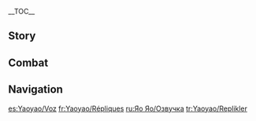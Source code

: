 {{CharacterTabs}}
{{LanguageTabs}}
__TOC__
==Story==
{{VO/Story
|character           = Yaoyao

<!--Hello-->
|vo_01_01_title      = Hello
|vo_01_01_file       = VO_{language}{character} Hello.ogg
|vo_01_01_tx         = Hello, I'm Yaoyao, a lowly disciple of the adeptus, [[Streetward Rambler]]. It's a pleasure to make your acquaintance! If you encounter any difficulties outdoors... then lemme help you! Oh, by the way, I brought some [[Fried Radish Balls]] with me, help yourself! Don't eat too many, though &mdash; too much oily stuff is hard work for your body. If you're still hungry, I also brought a freshly washed radish and some vinegar, so I could make you a shredded radish salad if you want~
|vo_01_01_mention    = Madame Ping

<!--Chats-->
|vo_02_01_title      = Chat: Proverbs
|vo_02_01_file       = VO_{language}{character} Chat - Proverbs.ogg
|vo_02_01_tx         = "Don't put off until tomorrow what you can do today!" C'mon, let's get a move on!

|vo_02_02_title      = Chat: Join In the Fun
|vo_02_02_file       = VO_{language}{character} Chat - Join In the Fun.ogg
|vo_02_02_tx         = Ooh, what's happening over there? Can we take a sneaky peek, huh? Can we?

|vo_02_03_title      = Chat: Adepti-Seeking
|vo_02_03_file       = VO_{language}{character} Chat - Adepti-Seeking.ogg
|vo_02_03_tx         = Why do so many people make such a big deal out of "seeking the adepti"? There's adepti everywhere! Isn't there?

<!--Weather-->
|vo_03_01_title      = When It Rains
|vo_03_01_file       = VO_{language}{character} When It Rains.ogg
|vo_03_01_tx         = Hey, can you hear the frogs croaking? Hehe, silly frogs! They're singing along to the sound of the rain! Ribbit, ribbit, ribbit~

|vo_03_02_title      = When Thunder Strikes
|vo_03_02_file       = VO_{language}{character} When Thunder Strikes.ogg
|vo_03_02_tx         = Wh&mdash;Whaa! I&mdash;I'll cover your ears for you, a&mdash;and if you're scared, you can hold my hand.

|vo_03_03_title      = When It Snows
|vo_03_03_file       = VO_{language}{character} When It Snows.ogg
|vo_03_03_tx         = It's snowing, yay! Uh! First things first: You have to wrap up warm. Put your big fluffy coat on... uh-huh, and your woolly hat and scarf, yep&mdash; Ah-ah-ah! Don't forget your gloves. ...Good! Alright, let's go build a snowman!

|vo_03_04_title      = When the Sun Is Out
|vo_03_04_file       = VO_{language}{character} When the Sun Is Out.ogg
|vo_03_04_tx         = The weather's so nice. Let's go have a walk around the harbor!

|vo_03_05_title      = When the Wind Is Blowing
|vo_03_05_file       = VO_{language}{character} When the Wind Is Blowing.ogg
|vo_03_05_tx         = Ooh, it's getting windy. Be careful not to get blown away.

<!--Greetings-->
|vo_04_01_title      = Good Morning
|vo_04_01_file       = VO_{language}{character} Good Morning.ogg
|vo_04_01_tx         = Time to get up! Your breakfast is ready, so you'd better hurry... Uh, huh? You still wanna snooze a while? ...Well, okay &mdash; but five minutes and that's all, okay? Five minutes, and I'll be back to wake you up again. *sigh* I knew I should have sent you to bed earlier...

|vo_04_02_title      = Good Afternoon
|vo_04_02_file       = VO_{language}{character} Good Afternoon.ogg
|vo_04_02_tx         = Now, don't forget: You don't wanna nap right away after a big lunch, but you also mustn't go racing off on an adventure. You gotta wait for your food to go down, or you'll get a tummy-ache.

|vo_04_03_title      = Good Evening
|vo_04_03_file       = VO_{language}{character} Good Evening.ogg
|vo_04_03_tx         = Huh? You're going out again tonight? Hmm, what time do you plan on getting back? *sigh* Well, it's dark out, so be really careful...

|vo_04_04_title      = Good Night
|vo_04_04_file       = VO_{language}{character} Good Night.ogg
|vo_04_04_tx         = Time for your bedtime story... Now, where did we get to last t&mdash;time... Ah, yes: "Ever since ancient times... the mighty and illuminated adepti have protected [[Liyue]] against evil. Among them, mmngh mmph..."

<!--About-->
|vo_05_01_title      = About {character}: The Liyue Docks
|vo_05_01_file       = VO_{language}{character} About {character} - The Liyue Docks.ogg
|vo_05_01_tx         = You know the docks in [[Liyue Harbor]]? There's always loads of people talking, shouting, laughing, it's great! Totally different from back home. It's so quiet there, you can hear the leaves falling on the grass. That's why I go to the docks whenever I'm free &mdash; you know, to see the new ships, new sights... and new toys!

|vo_05_02_title      = About {character}: Eat Up, Wrap Up
|vo_05_02_friendship = 4
|vo_05_02_file       = VO_{language}{character} About {character} - Eat Up, Wrap Up.ogg
|vo_05_02_tx         = They say "Give them clothes to wear, and they shall show you decency; fill their stomachs with grains, and they shall fill their minds with righteousness"... And that's why you have to eat a decent meal and dress right for the weather when you're out in the wild. ...Huh? Is that not what that saying means? Oh, okay, so... what DOES it mean?

<!--About Us-->
|vo_06_01_title      = About Us: Polearm Training
|vo_06_01_file       = VO_{language}{character} About Us - Polearm Training.ogg
|vo_06_01_tx         = It's not that I'm lazy, it's just the spear's too long for me, and it's so heavy that training with it is really hard work... Luckily, [[Madame Ping|Master]] doesn't push me too hard.
|vo_06_01_mention    = Madame Ping

|vo_06_02_title      = About Us: Worries
|vo_06_02_friendship = 6
|vo_06_02_file       = VO_{language}{character} About Us - Worries.ogg
|vo_06_02_tx         = Have you been eating three meals a day? Also, do you have enough warm clothing? This cold spell's only going to get colder, you know. And anyway, are you sure it's not dangerous, adventuring all the time? Any new injuries I should know about? ...Ugh, you know what &mdash; forget that, just bring me along from now on. I can't have peace of mind knowing that you're out there braving the elements all day long...

<!--Miscellany I-->
|vo_07_01_title      = About the [[Vision]]
|vo_07_01_friendship = 4
|vo_07_01_file       = VO_{language}{character} About the Vision.ogg
|vo_07_01_tx         = My [[Madame Ping|Master's]] a Mighty and Illuminated Adeptus! She once told me that getting a Vision is a sign that the gods are pleased with you, but I don't think I've done anything special... I really wish I could talk to that god and see what she thinks about it!
|vo_07_01_mention    = Madame Ping

|vo_07_02_title      = Something to Share
|vo_07_02_file       = VO_{language}{character} Something to Share.ogg
|vo_07_02_tx         = "[[Osial]]"? Oh, you mean that jumbo-sized octopus from the [[Sea of Clouds]]? Uh... not because I wanna eat it or anything, but... if you guys wanted to, you should definitely cook it through on the grill first... Oh, wait! I mean, you don't HAVE to grill it, but... I just think it would taste better that way...
|vo_07_02_mention    = Osial

|vo_07_03_title      = Interesting Things
|vo_07_03_file       = VO_{language}{character} Interesting Things.ogg
|vo_07_03_tx         = I love finches! Whenever I go to play with [[Qiqi]], I look out for them on my way there. And when I find them, I say hi! ♪ *whistle*~ ♪ ...Yep! "Good morning!" That's exactly what it means, well done!
|vo_07_03_mention    = Qiqi

<!--About Others-->
|vo_08_01_title      = About [[Xiangling]]
|vo_08_01_friendship = 4
|vo_08_01_file       = VO_{language}{character} About Xiangling.ogg
|vo_08_01_tx         = Xiangling hasn't been, um... looking for strange ingredients lately, has she? She gave me a real fright last time. She said she was about to try some raw octopus from the Sea of Clouds. One of these days, she'll give herself an upset stomach &mdash; then what's she gonna do? 'Cause she definitely doesn't like taking Dr. [[Baizhu]]'s medicine... Anyway, I got [[Madame Ping|Master]] to try and talk some sense into her, too. Who knows what dangerous thing she'll be trying to eat next... *sigh*
|vo_08_01_mention    = Xiangling,Baizhu,Madame Ping

|vo_08_02_title      = About [[Qiqi]]: Friends
|vo_08_02_friendship = 4
|vo_08_02_file       = VO_{language}{character} About Qiqi - Friends.ogg
|vo_08_02_tx         = Qiqi's my best friend! She forgets who I am sometimes, but I know she doesn't mean it... I just have to remind her to check her notebook, and she remembers me right away.
|vo_08_02_mention    = Qiqi

|vo_08_03_title      = About [[Qiqi]]: Forever
|vo_08_03_friendship = 4
|vo_08_03_file       = VO_{language}{character} About Qiqi - Forever.ogg
|vo_08_03_tx         = I once asked Dr. [[Baizhu]] in private if there's any way to cure her, and, um... But it doesn't matter. I'll probably have to keep reminding her who I am for my whole life, but that's okay.
|vo_08_03_mention    = Qiqi,Baizhu

|vo_08_04_title      = About [[Baizhu]]
|vo_08_04_friendship = 4
|vo_08_04_file       = VO_{language}{character} About Baizhu.ogg
|vo_08_04_tx         = Dr. Baizhu's prescriptions are pretty effective. They're bitter, that's for sure, but they always say that about medicine: "the bitter the better"! So I get it. Huh? Too bitter for you? Don't worry, I've got some Candied Dates here. One of these after you finish your medicine will take the taste away.
|vo_08_04_mention    = Baizhu

|vo_08_05_title      = About [[Ganyu]]
|vo_08_05_friendship = 4
|vo_08_05_file       = VO_{language}{character} About Ganyu.ogg
|vo_08_05_tx         = Ganyu always has a lot of work to do. I heard that one time, she was so tired she accidentally fell asleep on the grass. *sigh* I do worry about her, you know! Hmm, maybe... we could go do a "surprise inspection"! You know, check in and make sure she's taking care of herself. Oh! Uh... Wait a minute, I'll go get some of her favorite plants for her to eat...
|vo_08_05_mention    = Ganyu

|vo_08_06_title      = About [[Keqing]]
|vo_08_06_friendship = 4
|vo_08_06_file       = VO_{language}{character} About Keqing.ogg
|vo_08_06_tx         = Keqing's a very thoughtful person, and she always does a good job of everything. She also makes sure to pay [[Madame Ping|Master]] a visit at every festival... She's what you call a "bastion of piety." Or wait, maybe it's "paragon of propriety"? ...Well, anyway, I think I can learn a lot from her!
|vo_08_06_mention    = Keqing,Madame Ping

|vo_08_07_title      = About [[Yun Jin]]
|vo_08_07_friendship = 4
|vo_08_07_file       = VO_{language}{character} About Yun Jin.ogg
|vo_08_07_tx         = Now, Yun Jin's really good at spear dancing, and her Liyue opera performances are very popular. [[Madame Ping|Master]] even takes me to go see them sometimes. You won't find an empty seat when she's on stage... but, um... does anyone understand what she's singing about?
|vo_08_07_mention    = Yun Jin,Madame Ping

|vo_08_08_title      = About [[Beidou]]
|vo_08_08_friendship = 4
|vo_08_08_file       = VO_{language}{character} About Beidou.ogg
|vo_08_08_tx         = Beidou's ship is amazing! If I hadn't promised Ganyu that I wouldn't go on board anymore, I know exactly where I'd set up my own little bed, hee-hee.
|vo_08_08_mention    = Beidou

|vo_08_09_title      = About [[Shenhe]]
|vo_08_09_friendship = 4
|vo_08_09_quest      = The Crane Returns on the Wind
|vo_08_09_file       = VO_{language}{character} About Shenhe.ogg
|vo_08_09_tx         = Shenhe's been away from the human world for years and years, so it's no wonder that she's still adjusting to life in Liyue Harbor. I'd love to help Ganyu take care of her... But how do I ask her in a way that won't make her feel uncomfortable?
|vo_08_09_mention    = Shenhe,Ganyu

|vo_08_10_title      = About [[Yanfei]]
|vo_08_10_friendship = 4
|vo_08_10_file       = VO_{language}{character} About Yanfei.ogg
|vo_08_10_tx         = Yanfei takes that huge legal codex everywhere, even when she comes to pay [[Madame Ping|Master]] a visit on her days off. She's incredible! I don't know how she carries that heavy thing around all the time, and I can't imagine how much hard work it must be to read it...
|vo_08_10_mention    = Yanfei,Madame Ping

<!--More About-->
|vo_09_01_title      = More About {character}: I
|vo_09_01_file       = VO_{language}{character} More About {character} - 01.ogg
|vo_09_01_tx         = You wanna know where I'm from? Well, my parents are hermits who live up in the mountains... Uh, I guess you could say that I'm from [[Qingce Village]]?

|vo_09_02_title      = More About {character}: II
|vo_09_02_friendship = 3
|vo_09_02_file       = VO_{language}{character} More About {character} - 02.ogg
|vo_09_02_tx         = My family makes a living by growing precious medicinal herbs. My parents often get so busy that they forget about the housework, and sometimes they even forget to eat! Tsk, isn't that awful? Good thing they've got me to look after them.

|vo_09_03_title      = More About {character}: III
|vo_09_03_friendship = 4
|vo_09_03_file       = VO_{language}{character} More About {character} - 03.ogg
|vo_09_03_tx         = I grew up in the mountains, so the flowers, trees, plants, and animals are all my friends! Oh &mdash; would you like to chat with the finches? I can take you to them, and I can also help translate for you. Come on, it'll be fun~! But first, let's get some grains as a gift for them.

|vo_09_04_title      = More About {character}: IV
|vo_09_04_friendship = 5
|vo_09_04_file       = VO_{language}{character} More About {character} - 04.ogg
|vo_09_04_tx         = There are adepti everywhere in Liyue. I've met loads of them! Aunty [[Cloud Retainer]], Uncle [[Mountain Shaper]]... But Aunty Cloud Retainer's my favorite! She's given me all kinds of adepti gadgets, and taught me all about how to use them. I've learned so much from her!
|vo_09_04_mention    = Cloud Retainer,Mountain Shaper

|vo_09_05_title      = More About {character}: V
|vo_09_05_friendship = 6
|vo_09_05_file       = VO_{language}{character} More About {character} - 05.ogg
|vo_09_05_tx         = After I met [[Madame Ping|Master]], she said that the path of my fate had intersected with the adepti way, and took me on as her disciple. To be honest with you, I didn't even understand what she meant by that. But it's been so much fun, getting to hang out with everybody, listening to Master tell stories, and sneakily slacking off with [[Xiangling]]... And we also get to help the people of Liyue Harbor out a lot. I really love it!
|vo_09_05_mention    = Madame Ping,Xiangling

<!--Miscellany II-->
|vo_10_01_title      = {character}'s Hobbies
|vo_10_01_file       = VO_{language}{character} Hobbies.ogg
|vo_10_01_tx         = It is said that joy hides just beyond the horizon, and bliss is as fleeting as the setting sun! So, whenever I notice anything fun going on, I always gotta go check it out... and you never know, maybe I'll find something I can help with.

|vo_10_02_title      = {character}'s Troubles
|vo_10_02_file       = VO_{language}{character} Troubles.ogg
|vo_10_02_tx         = Oof, spear training is really kinda boring... Maybe I'll go play with Yuegui for a little bit, then come back and do some more training after I've had a break...

|vo_10_03_title      = Favorite Food
|vo_10_03_file       = VO_{language}{character} Favorite Food.ogg
|vo_10_03_tx         = [[Qingce Stir Fry]], [[Come and Get It]], boiled fish... Lots of Liyue dishes are not only delicious, they also turn mealtimes into a big event. Hmm? You like them too? That's great! You'll have to come over for dinner sometime, I'll cook for you! Don't worry, I've helped Xiangling in the kitchen before, so it's safe to say that I come from good stock where food is concerned!
|vo_10_03_mention    = Xiangling

|vo_10_04_title      = Least Favorite Food
|vo_10_04_file       = VO_{language}{character} Least Favorite Food.ogg
|vo_10_04_tx         = One time, [[Shenhe]] ate too many [[Qingxin]] in one go and she was sick for days! And that's why I've got to take care of myself and not eat raw Qingxin. Hmm? How did I know about that? Aunty Cloud Retainer told me!
|vo_10_04_mention    = Shenhe,Cloud Retainer

<!--Receiving a Gift-->
|vo_11_01_title      = Receiving a Gift: I
|vo_11_01_file       = VO_{language}{character} Receiving a Gift - 01.ogg
|vo_11_01_tx         = This is amazing! It tastes just like Xiangling's cooking. It's like they say: The apple didn't fall far from the tree, mmm... Wait, no, two peas in a pod! You two are like two peas in a pod. Hehe, I'm always mincing up my words when I get too excited.
|vo_11_01_mention    = Xiangling

|vo_11_02_title      = Receiving a Gift: II
|vo_11_02_file       = VO_{language}{character} Receiving a Gift - 02.ogg
|vo_11_02_tx         = Sooo tasty! Next time you cook, lemme come too! I can help~

|vo_11_03_title      = Receiving a Gift: III
|vo_11_03_file       = VO_{language}{character} Receiving a Gift - 03.ogg
|vo_11_03_tx         = ...Uh, do you always eat this kind of stuff? Maybe you should let me cook for you instead! If you're not eating well and you're still going out adventuring every day, one of these days you're gonna wear yourself out...

<!--Birthday-->
|vo_12_01_title      = Birthday
|vo_12_01_file       = VO_{language}{character} Birthday.ogg
|vo_12_01_tx         = This is the day of your birth, and as is tradition, this calls for a bowl of longevity noodles. I got Xiangling to teach me how to make it, and I managed to put all the noodles in the water without breaking a single one! I also put a big plump egg in there, hee-hee! Come on, let's go, you've got to eat it before it goes cold. Wishing you a happy, healthy birthday and a long and prosperous life.
|vo_12_01_mention    = Xiangling

<!--Feelings About Ascension-->
|vo_13_01_title      = Feelings About Ascension: Intro
|vo_13_01_ascension  = 1
|vo_13_01_file       = VO_{language}{character} Feelings About Ascension -  01.ogg
|vo_13_01_tx         = Eh? Did my spear just get lighter? ...It'd be great if it could get a little shorter, too...

|vo_13_02_title      = Feelings About Ascension: Building Up
|vo_13_02_ascension  = 2
|vo_13_02_file       = VO_{language}{character} Feelings About Ascension -  02.ogg
|vo_13_02_tx         = Wow! I might even be able to lift Xiangling's spear now! Yay~ Oh, I really wanna tell [[Madame Ping|Master]] the good news!
|vo_13_02_mention    = Madame Ping

|vo_13_03_title      = Feelings About Ascension: Climax
|vo_13_03_ascension  = 4
|vo_13_03_file       = VO_{language}{character} Feelings About Ascension -  03.ogg
|vo_13_03_tx         = Hehe, people always say "perseverance is a virtue," and I guess I know what they mean now! ...Hmm? "Patience is a virtue"? But... isn't patience the enemy of progress?

|vo_13_04_title      = Feelings About Ascension: Conclusion
|vo_13_04_ascension  = 6
|vo_13_04_file       = VO_{language}{character} Feelings About Ascension -  04.ogg
|vo_13_04_tx         = Huh. So that's what it feels like to be fussed over... Well, any growing or changing I've done is all thanks to you! And you know what they say &mdash; "treat other people the way you want them to treat you." So it's my turn to keep you safe and sound now!!
}}

==Combat==
{{Combat VO
|character           = Yaoyao

<!-- Elemental Skill -->
|skill_1_tx          = Yuegui, you're up!
|skill_2_tx          = Stay put!
|skill_3_tx          = Don't be scared~

<!-- Elemental Burst -->
|burst_1_tx          = Ready... Go!
|burst_2_tx          = Pain, pain, go away!
|burst_3_tx          = Go get 'em, Yuegui!

<!-- Sprint Start -->
|sprint-s_1_file     = Sprint Start 01,Sprint Start 02,Sprint Start 03

<!-- Sprint End -->
|sprint-e_1_file     =

<!-- Deploying Wind Glider -->
|glider_1_file       = Deploying Wind Glider 01,Deploying Wind Glider 02,Deploying Wind Glider 03

<!-- Opening Treasure Chest -->
|chest_1_tx          = Pack everything up nice and carefully. Don't drop anything!
|chest_2_tx          = Here you go~ I've packed it all into a bag for you.
|chest_3_tx          = Wooow! These'll last us for days!

<!-- Low HP -->
|low-hp_1_tx         = Uh-oh...
|low-hp_2_tx         = Gotta keep going...
|low-hp_3_tx         = It's okay, I'm fine...

<!-- Ally at Low HP -->
|ally-low-hp_1_tx    = Come to Yaoyao!
|ally-low-hp_2_tx    = Life is a gift, don't throw it away!

<!-- Fallen -->
|fallen_1_tx         = I can't look after you anymore...
|fallen_2_tx         = Sorry, Master...
|fallen_3_tx         = Spear getting heavy...

<!-- Light Hit Taken -->
|hit-l_1_file        = Light Hit Taken 02
|hit-l_1_tx          = Ouch!
|hit-l_2_file        = Light Hit Taken 01,Light Hit Taken 03,Light Hit Taken 04,Light Hit Taken 05,Light Hit Taken 06

<!-- Heavy Hit Taken -->
|hit-h_1_file        = Heavy Hit Taken 02
|hit-h_1_tx          = That hurt real bad...
|hit-h_2_file        = Heavy Hit Taken 01,Heavy Hit Taken 03,Heavy Hit Taken 04,Heavy Hit Taken 05,Heavy Hit Taken 06

<!-- Joining Party-->
|join_1_tx           = I'll take good care of everyone!
|join_2_tx           = I'll lead the way. Follow me!
|join_3_tx           = Don't fear, Yaoyao's here!

<!-- Character Idles -->
|idle_1_file         = Standby 01,Standby 02

<!-- Light Attack -->
|atk-l_1_file        = Light Attack 01,Light Attack 02,Light Attack 03,Light Attack 04,Light Attack 05,Light Attack 06,Light Attack 07

<!-- Mid Attack -->
|atk-m_1_file        = Mid Attack 01,Mid Attack 02,Mid Attack 03

<!-- Heavy Attack -->
|atk-h_1_file        = Heavy Attack 01,Heavy Attack 02,Heavy Attack 03

<!-- Climbing -->
|climb_1_file        = Climbing 01,Climbing 02,Climbing 03

<!-- Climbing Breath -->
|climb-b_1_file      = Climbing Breath 01,Climbing Breath 02,Climbing Breath 03

<!-- Jumping -->
|jump_1_file         = Jumping 01,Jumping 02,Jumping 03,Jumping 04,Jumping 05
}}

==Navigation==
{{Character Navbox|link type=vo}}

[[es:Yaoyao/Voz]]
[[fr:Yaoyao/Répliques]]
[[ru:Яо Яо/Озвучка]]
[[tr:Yaoyao/Replikler]]